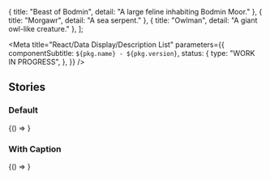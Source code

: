 

  { title: "Beast of Bodmin", detail: "A large feline inhabiting Bodmin Moor." },
  { title: "Morgawr", detail: "A sea serpent." },
  { title: "Owlman", detail: "A giant owl-like creature." },
];

<Meta
  title="React/Data Display/Description List"
  parameters={{
    componentSubtitle: `${pkg.name} - ${pkg.version}`,
    status: {
      type: "WORK IN PROGRESS",
    },
  }}
/>

<Description markdown={readme} />

## Stories

### Default

<Canvas>
  <Story name="Default">{() => <DescriptionList items={items} />} </Story>
</Canvas>

### With Caption

<Canvas>
  <Story name="With Caption">{() => <DescriptionList caption="Caption" items={items} />}</Story>
</Canvas>
